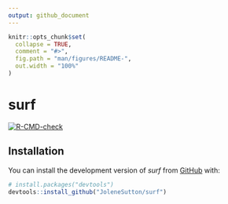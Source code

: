 ```yaml
---
output: github_document
---
```


<!-- README.md is generated from README.Rmd. Please edit that file -->

```r
knitr::opts_chunk$set(
  collapse = TRUE,
  comment = "#>",
  fig.path = "man/figures/README-",
  out.width = "100%"
)
```

# surf

<!-- badges: start -->
[![R-CMD-check](https://github.com/JoleneSutton/surf/actions/workflows/R-CMD-check.yaml/badge.svg)](https://github.com/JoleneSutton/surf/actions/workflows/R-CMD-check.yaml)
<!-- badges: end -->

## Installation

You can install the development version of *surf* from [GitHub](https://github.com/) with:

``` r
# install.packages("devtools")
devtools::install_github("JoleneSutton/surf")
```
